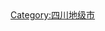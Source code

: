 [[Category:四川地级市|Category:四川地级市]]
{{catmore|巴中市|四川省巴中市}}
<br>{{hideh
|Head = 巴中各区县所辖乡镇与街道
|FrameStyle   = border:solid 1px #0000ff;
|HeadStyle    = text-align:left;background:transparent;
|ContentStyle = background: #FFFFE0;
}}
{{edit|Template:巴中市巴州区行政区划}}{{巴中市巴州区行政区划|state=expanded}}<br>
{{edit|Template:南江县行政区划}}{{南江县行政区划|state=expanded}}<br>
{{edit|Template:平昌县行政区划}}{{平昌县行政区划|state=expanded}}<br>
{{edit|Template:通江县行政区划}}{{通江县行政区划|state=expanded}}
{{hidef}}